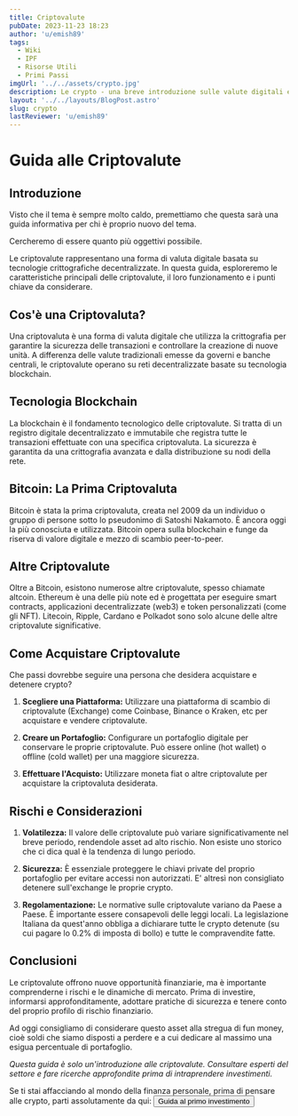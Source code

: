 ```yaml
---
title: Criptovalute
pubDate: 2023-11-23 18:23
author: 'u/emish89'
tags:
  - Wiki
  - IPF
  - Risorse Utili
  - Primi Passi
imgUrl: '../../assets/crypto.jpg'
description: Le crypto - una breve introduzione sulle valute digitali e il loro ruolo nei portafogli
layout: '../../layouts/BlogPost.astro'
slug: crypto
lastReviewer: 'u/emish89'
---
```


# Guida alle Criptovalute

## Introduzione

Visto che il tema è sempre molto caldo, premettiamo che questa sarà una guida informativa per chi è proprio nuovo del tema.

Cercheremo di essere quanto più oggettivi possibile.

Le criptovalute rappresentano una forma di valuta digitale basata su tecnologie crittografiche decentralizzate. 
In questa guida, esploreremo le caratteristiche principali delle criptovalute, il loro funzionamento e i punti chiave da considerare.

## Cos'è una Criptovaluta?

Una criptovaluta è una forma di valuta digitale che utilizza la crittografia per garantire la sicurezza delle transazioni e controllare la creazione di nuove unità. 
A differenza delle valute tradizionali emesse da governi e banche centrali, le criptovalute operano su reti decentralizzate basate su tecnologia blockchain.

## Tecnologia Blockchain

La blockchain è il fondamento tecnologico delle criptovalute. 
Si tratta di un registro digitale decentralizzato e immutabile che registra tutte le transazioni effettuate con una specifica criptovaluta. 
La sicurezza è garantita da una crittografia avanzata e dalla distribuzione su nodi della rete.

## Bitcoin: La Prima Criptovaluta

Bitcoin è stata la prima criptovaluta, creata nel 2009 da un individuo o gruppo di persone sotto lo pseudonimo di Satoshi Nakamoto. 
È ancora oggi la più conosciuta e utilizzata. 
Bitcoin opera sulla blockchain e funge da riserva di valore digitale e mezzo di scambio peer-to-peer.

## Altre Criptovalute

Oltre a Bitcoin, esistono numerose altre criptovalute, spesso chiamate altcoin. 
Ethereum è una delle più note ed è progettata per eseguire smart contracts, applicazioni decentralizzate (web3) e token personalizzati (come gli NFT). 
Litecoin, Ripple, Cardano e Polkadot sono solo alcune delle altre criptovalute significative.

## Come Acquistare Criptovalute

Che passi dovrebbe seguire una persona che desidera acquistare e detenere crypto?


1. **Scegliere una Piattaforma:** Utilizzare una piattaforma di scambio di criptovalute (Exchange) come Coinbase, Binance o Kraken, etc per acquistare e vendere criptovalute.

2. **Creare un Portafoglio:** Configurare un portafoglio digitale per conservare le proprie criptovalute. Può essere online (hot wallet) o offline (cold wallet) per una maggiore sicurezza.

3. **Effettuare l'Acquisto:** Utilizzare moneta fiat o altre criptovalute per acquistare la criptovaluta desiderata.

## Rischi e Considerazioni

1. **Volatilezza:** Il valore delle criptovalute può variare significativamente nel breve periodo, rendendole asset ad alto rischio. Non esiste uno storico che ci dica qual è la tendenza di lungo periodo.

2. **Sicurezza:** È essenziale proteggere le chiavi private del proprio portafoglio per evitare accessi non autorizzati. E' altresì non consigliato detenere sull'exchange le proprie crypto.

3. **Regolamentazione:** Le normative sulle criptovalute variano da Paese a Paese. È importante essere consapevoli delle leggi locali. La legislazione Italiana da quest'anno obbliga a dichiarare tutte le crypto detenute (su cui pagare lo 0.2% di imposta di bollo) e tutte le compravendite fatte.

## Conclusioni

Le criptovalute offrono nuove opportunità finanziarie, ma è importante comprenderne i rischi e le dinamiche di mercato. Prima di investire, informarsi approfonditamente, adottare pratiche di sicurezza e tenere conto del proprio profilo di rischio finanziario.

Ad oggi consigliamo di considerare questo asset alla stregua di fun money, cioè soldi che siamo disposti a perdere e a cui dedicare al massimo una esigua percentuale di portafoglio.

_Questa guida è solo un'introduzione alle criptovalute. Consultare esperti del settore e fare ricerche approfondite prima di intraprendere investimenti._

Se ti stai affacciando al mondo della finanza personale, prima di pensare alle crypto, parti assolutamente da qui:
    <a href='/blog/guida-primo-investimento'>
          <button className='brutal-btn p-4 sanchez' name='button'>
              <span>Guida al primo investimento</span>
              </button>
          </a>
